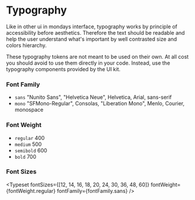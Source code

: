 
<Meta title="Tokens/Typography" />

# Typography

Like in other ui in mondays interface, typography works by principle of accessibility before aesthetics. Therefore the text should be readable and help the user understand what's important by well contrasted size and colors hierarchy.

<InfoBox backgroundColor="pink100">
  These typography tokens are not meant to be used on their own. At all cost you
  should avoid to use them directly in your code. Instead, use the typography
  components provided by the UI kit.
</InfoBox>

<Stack marginTop={12} />

### Font Family

- `sans` "Nunito Sans", "Helvetica Neue", Helvetica, Arial, sans-serif
- `mono` "SFMono-Regular", Consolas, "Liberation Mono", Menlo, Courier, monospace

### Font Weight

- `regular` 400
- `medium` 500
- `semibold` 600
- `bold` 700

### Font Sizes

<Typeset
  fontSizes={[12, 14, 16, 18, 20, 24, 30, 36, 48, 60]}
  fontWeight={fontWeight.regular}
  fontFamily={fontFamily.sans}
/>
